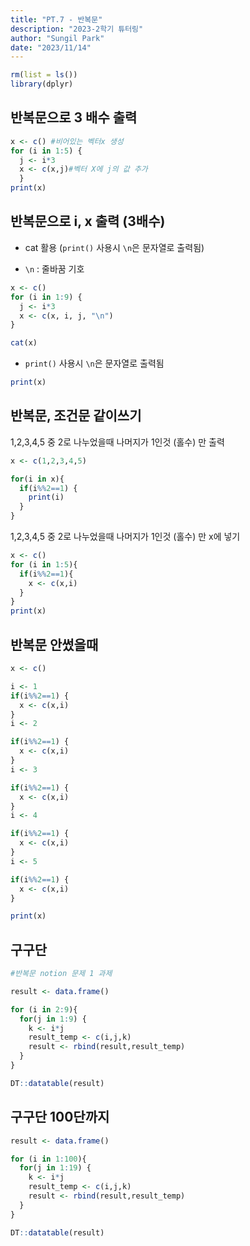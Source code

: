 ```yaml
---
title: "PT.7 - 반복문"
description: "2023-2학기 튜터링"
author: "Sungil Park"
date: "2023/11/14"
---
```


```r
rm(list = ls())
library(dplyr)
```

## 반복문으로 3 배수 출력

```r
x <- c() #비어있는 벡터x 생성
for (i in 1:5) {
  j <- i*3
  x <- c(x,j)#벡터 X에 j의 값 추가
  }
print(x)
```

## 반복문으로 i, x 출력 (3배수)

 - cat 활용 (`print()` 사용시 `\n`은 문자열로 출력됨)
 
 - `\n` : 줄바꿈 기호


```r
x <- c() 
for (i in 1:9) {
  j <- i*3
  x <- c(x, i, j, "\n")
}

cat(x)
```

 - `print()` 사용시 `\n`은 문자열로 출력됨

```r
print(x)
```

## 반복문, 조건문 같이쓰기

1,2,3,4,5 중 2로 나누었을때 나머지가 1인것 (홀수) 만 출력

```r
x <- c(1,2,3,4,5)

for(i in x){
  if(i%%2==1) {
    print(i)
  }
}
```

1,2,3,4,5 중 2로 나누었을때 나머지가 1인것 (홀수) 만 x에 넣기

```r
x <- c()
for (i in 1:5){
  if(i%%2==1){
    x <- c(x,i)
  }
}
print(x)
```

## 반복문 안썼을때

```r
x <- c()

i <- 1
if(i%%2==1) {
  x <- c(x,i)
}
i <- 2

if(i%%2==1) {
  x <- c(x,i)
}
i <- 3

if(i%%2==1) {
  x <- c(x,i)
}
i <- 4

if(i%%2==1) {
  x <- c(x,i)
}
i <- 5

if(i%%2==1) {
  x <- c(x,i)
}

print(x)
```

## 구구단

```r
#반복문 notion 문제 1 과제

result <- data.frame()

for (i in 2:9){
  for(j in 1:9) {
    k <- i*j
    result_temp <- c(i,j,k)
    result <- rbind(result,result_temp)
  }
}

DT::datatable(result)
```

## 구구단 100단까지

```r
result <- data.frame()

for (i in 1:100){
  for(j in 1:19) {
    k <- i*j
    result_temp <- c(i,j,k)
    result <- rbind(result,result_temp)
  }
}

DT::datatable(result)
```

